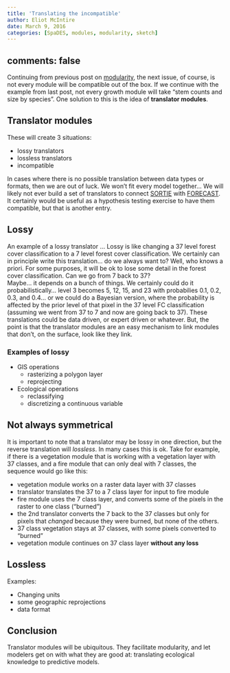 ```yaml
---
title: 'Translating the incompatible'
author: Eliot McIntire
date: March 9, 2016
categories: [SpaDES, modules, modularity, sketch]
---
```

comments: false
---
Continuing from previous post on [modularity](https://predictiveecology.org/2016/03/09/Removing-spaghetti-from-ecological-models.html), the next issue, of course, is not every module will be compatible out of the box. If we continue with the example from last post, not every growth module will take "stem counts and size by species". One solution to this is the idea of **translator modules**. 

## Translator modules

These will create 3 situations:

- lossy translators
- lossless translators
- incompatible

In cases where there is no possible translation between data types or formats, then we are out of luck. We won't fit every model together... We will likely not ever build a set of translators to connect [SORTIE](https://www.sortie-nd.org/)  with [FORECAST](https://web.forestry.ubc.ca/ecomodels/moddev/forecast/forecast.htm). It certainly would be useful as a hypothesis testing exercise to have them compatible, but that is another entry.  

## Lossy

An example of a lossy translator ... Lossy is like changing a 37 level forest cover classification to a 7 level forest cover classification. We certainly can in principle write this translation... do we always want to? 
Well, who knows a priori. For some purposes, it will be ok to lose some detail in the forest cover classification. Can we go from 7 back to 37?  
Maybe... it depends on a bunch of things. We certainly could do it probabilistically... level 3 becomes 5, 12, 15, and 23 with probabilies 0.1, 0.2, 0.3, and 0.4... or we could do a Bayesian version, where the probability is affected by the prior level of that pixel in the 37 level FC classification (assuming we went from 37 to 7 and now are going back to 37). 
These translations could be data driven, or expert driven or whatever. But, the point is that the translator modules are an easy mechanism to link modules that don't, on the surface, look like they link.

### Examples of lossy

- GIS operations
    - rasterizing a polygon layer
    - reprojecting
    
- Ecological operations
    - reclassifying
    - discretizing a continuous variable

## Not always symmetrical

It is important to note that a translator may be lossy in one direction, but the reverse translation will *lossless*. In many cases this is ok. Take for example, if there is a vegetation module that is working with a vegetation layer with 37 classes, and a fire module that can only deal with 7 classes, the sequence would go like this:

- vegetation module works on a raster data layer with 37 classes
- translator translates the 37 to a 7 class layer for input to fire module
- fire module uses the 7 class layer, and converts some of the pixels in the raster to one class ("burned")
- the 2nd translator converts the 7 back to the 37 classes but only for pixels that *changed* because they were burned, but none of the others. 
- 37 class vegetation stays at 37 classes, with some pixels converted to "burned"
- vegetation module continues on 37 class layer **without any loss**

## Lossless

Examples:

- Changing units
- some geographic reprojections
- data format

## Conclusion

Translator modules will be ubiquitous. They facilitate modularity, and let modelers get on with what they are good at: translating ecological knowledge to predictive models.

